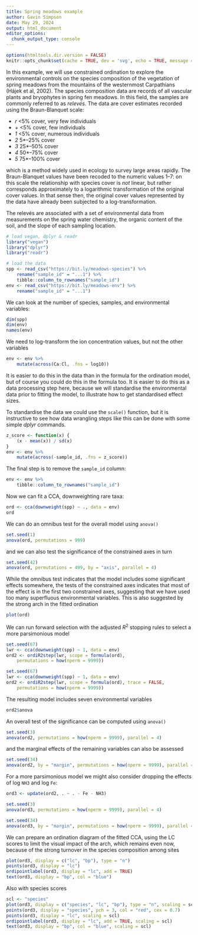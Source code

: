 ```yaml
---
title: Spring meadows example
author: Gavin Simpson
date: May 29, 2024
output: html_document
editor_options: 
  chunk_output_type: console
---
```


```r
options(htmltools.dir.version = FALSE)
knitr::opts_chunk$set(cache = TRUE, dev = 'svg', echo = TRUE, message = FALSE, warning = FALSE, fig.height=6, fig.width = 1.777777*6)
```

In this example, we will use constrained ordination to explore the environmental controls on the species composition of the vegetation of spring meadows from the mountains of the westernmost Carpathians (Hájek et al, 2002). The species composition data are records of all vascular plants and bryophytes in spring fen meadows. In this field, the samples are commonly referred to as *relevés*. The data are cover estimates recorded using the Braun-Blanquet scale:

* *r* <5% cover, very few individuals
* *+* <5% cover, few individuals
* *1* <5% cover, numerous individuals
* *2* 5*&ndash;25% cover
* *3* 25*&ndash;50% cover
* *4* 50*&ndash;75% cover
* *5* 75*&ndash;100% cover

which is a method widely used in ecology to survey large areas rapidly. The Braun-Blanquet values have been recoded to the numeric values 1&ndash;7: on this scale the relationship with species cover is *not* linear, but rather corresponds approximately to a logarithmic transformation of the original cover values. In that sense then, the original cover values represented by the data have already been subjected to a log-transformation.

The relevés are associated with a set of environmental data from measurements on the spring water chemistry, the organic content of the soil, and the slope of each sampling location.

```r
# load vegan, dplyr & readr
library("vegan")
library("dplyr")
library("readr")

# load the data
spp <- read_csv("https://bit.ly/meadows-species") %>%
    rename("sample_id" = "...1") %>%
    tibble::column_to_rownames("sample_id")
env <- read_csv("https://bit.ly/meadows-env") %>%
    rename("sample_id" = "...1")
```

We can look at the number of species, samples, and environmental variables:

```r
dim(spp)
dim(env)
names(env)
```

We need to log-transform the ion concentration values, but not the other variables

```r
env <- env %>%
    mutate(across(Ca:Cl, .fns = log10))
```

It is easier to do this in the data than in the formula for the ordination model, but of course you could do this in the formula too. It is easier to do this as a data processing step here, because we will standardise the environmental data prior to fitting the model, to illustrate how to get standardised effect sizes.

To standardise the data we could use the `scale()` function, but it is instructive to see how data wrangling steps like this can be done with some simple *dplyr* commands.

```r
z_score <- function(x) {
    (x - mean(x)) / sd(x)
}
env <- env %>%
    mutate(across(-sample_id, .fns = z_score))
```

The final step is to remove the `sample_id` column:

```r
env <- env %>%
    tibble::column_to_rownames("sample_id")
```

Now we can fit a CCA, downweighting rare taxa:

```r
ord <- cca(downweight(spp) ~ ., data = env)
ord
```

We can do an omnibus test for the overall model using `anova()`

```r
set.seed(1)
anova(ord, permutations = 999)
```

and we can also test the significance of the constrained axes in turn

```r
set.seed(42)
anova(ord, permutations = 499, by = "axis", parallel = 4)
```

While the omnibus test indicates that the model includes some significant effects somewhere, the tests of the constrained axes indicates that most of the effect is in the first two constrained axes, suggesting that we have used too many superfluous environmental variables. This is also suggested by the strong arch in the fitted ordination

```r
plot(ord)
```

We can run forward selection with the adjusted $R^2$ stopping rules to select a more parsimonious model

```r
set.seed(67)
lwr <- cca(downweight(spp) ~ 1, data = env)
ord2 <- ordiR2step(lwr, scope = formula(ord),
    permutations = how(nperm = 9999))
```

```r
set.seed(67)
lwr <- cca(downweight(spp) ~ 1, data = env)
ord2 <- ordiR2step(lwr, scope = formula(ord), trace = FALSE,
    permutations = how(nperm = 9999))
```

The resulting model includes seven environmental variables

```r
ord2$anova
```

An overall test of the significance can be computed using `anova()`

```r
set.seed(3)
anova(ord2, permutations = how(nperm = 9999), parallel = 4)
```

and the marginal effects of the remaining variables can also be assessed

```r
set.seed(34)
anova(ord2, by = "margin", permutations = how(nperm = 9999), parallel = 4)
```

For a more parsimonious model we might also consider dropping the effects of log `NH3` and log `Fe`:

```r
ord3 <- update(ord2, . ~ . - Fe - NH3)
```

```r
set.seed(3)
anova(ord3, permutations = how(nperm = 9999), parallel = 4)
```

```r
set.seed(34)
anova(ord3, by = "margin", permutations = how(nperm = 9999), parallel = 4)
```

We can prepare an ordination diagram of the fitted CCA, using the LC scores to limit the visual impact of the arch, which remains even now, because of the strong turnover in the species composition among sites

```r
plot(ord3, display = c("lc", "bp"), type = "n")
points(ord3, display = "lc")
ordipointlabel(ord3, display = "lc", add = TRUE)
text(ord3, display = "bp", col = "blue")
```

Also with species scores

```r
scl <- "species"
plot(ord3, display = c("species", "lc", "bp"), type = "n", scaling = scl)
points(ord3, display = "species", pch = 3, col = "red", cex = 0.7)
points(ord3, display = "lc", scaling = scl)
ordipointlabel(ord3, display = "lc", add = TRUE, scaling = scl)
text(ord3, display = "bp", col = "blue", scaling = scl)
```